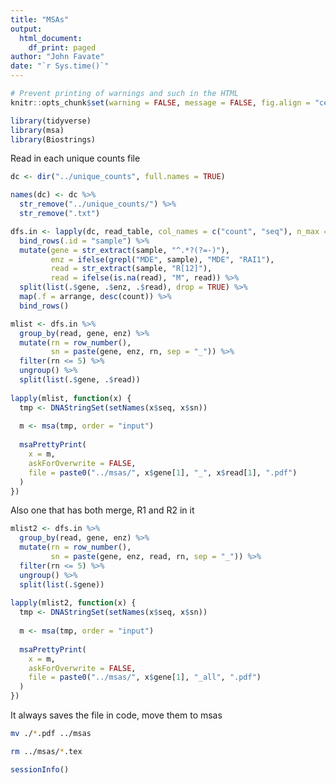 ```yaml
---
title: "MSAs"
output: 
  html_document:
    df_print: paged
author: "John Favate"
date: "`r Sys.time()`"
---
```


<style type="text/css">
.main-container {
  max-width: 1500px;
  margin-left: auto;
  margin-right: auto;
}
</style>

```r
# Prevent printing of warnings and such in the HTML
knitr::opts_chunk$set(warning = FALSE, message = FALSE, fig.align = "center")
```

```r
library(tidyverse)
library(msa)
library(Biostrings)
```

Read in each unique counts file
```r
dc <- dir("../unique_counts", full.names = TRUE)

names(dc) <- dc %>% 
  str_remove("../unique_counts/") %>% 
  str_remove(".txt")

dfs.in <- lapply(dc, read_table, col_names = c("count", "seq"), n_max = 10) %>% 
  bind_rows(.id = "sample") %>% 
  mutate(gene = str_extract(sample, "^.*?(?=-)"),
         enz = ifelse(grepl("MDE", sample), "MDE", "RAI1"),
         read = str_extract(sample, "R[12]"),
         read = ifelse(is.na(read), "M", read)) %>% 
  split(list(.$gene, .$enz, .$read), drop = TRUE) %>% 
  map(.f = arrange, desc(count)) %>% 
  bind_rows()
```

```r
mlist <- dfs.in %>% 
  group_by(read, gene, enz) %>% 
  mutate(rn = row_number(),
         sn = paste(gene, enz, rn, sep = "_")) %>% 
  filter(rn <= 5) %>% 
  ungroup() %>% 
  split(list(.$gene, .$read))
  
lapply(mlist, function(x) {
  tmp <- DNAStringSet(setNames(x$seq, x$sn))
  
  m <- msa(tmp, order = "input")
  
  msaPrettyPrint(
    x = m,
    askForOverwrite = FALSE,
    file = paste0("../msas/", x$gene[1], "_", x$read[1], ".pdf")
  )
})
```

Also one that has both merge, R1 and R2 in it
```r
mlist2 <- dfs.in %>% 
  group_by(read, gene, enz) %>% 
  mutate(rn = row_number(),
         sn = paste(gene, enz, read, rn, sep = "_")) %>% 
  filter(rn <= 5) %>% 
  ungroup() %>% 
  split(list(.$gene))
  
lapply(mlist2, function(x) {
  tmp <- DNAStringSet(setNames(x$seq, x$sn))
  
  m <- msa(tmp, order = "input")
  
  msaPrettyPrint(
    x = m,
    askForOverwrite = FALSE,
    file = paste0("../msas/", x$gene[1], "_all", ".pdf")
  )
})
```

It always saves the file in code, move them to msas
```bash
mv ./*.pdf ../msas

rm ../msas/*.tex
```

```r
sessionInfo()
```

